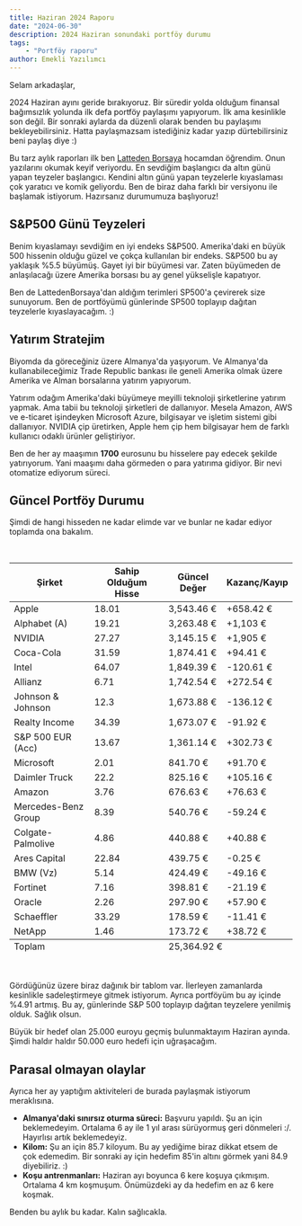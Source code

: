 ```yaml
---
title: Haziran 2024 Raporu
date: "2024-06-30"
description: 2024 Haziran sonundaki portföy durumu
tags: 
    - "Portföy raporu"
author: Emekli Yazılımcı
---
```


Selam arkadaşlar,

2024 Haziran ayını geride bırakıyoruz. Bir süredir yolda olduğum finansal bağımsızlık yolunda ilk defa portföy paylaşımı yapıyorum. İlk ama kesinlikle son değil. Bir sonraki aylarda da düzenli olarak benden bu paylaşımı bekleyebilirsiniz. Hatta paylaşmazsam istediğiniz kadar yazıp dürtebilirsiniz beni paylaş diye :)

Bu tarz aylık raporları ilk ben [Latteden Borsaya](https://www.lattedenborsaya.com/) hocamdan öğrendim. Onun yazılarını okumak keyif veriyordu. En sevdiğim başlangıcı da altın günü yapan teyzeler başlangıcı. Kendini altın günü yapan teyzelerle kıyaslaması çok yaratıcı ve komik geliyordu. Ben de biraz daha farklı bir versiyonu ile başlamak istiyorum. Hazırsanız durumumuza başlıyoruz!

## S&P500 Günü Teyzeleri
Benim kıyaslamayı sevdiğim en iyi endeks S&P500. Amerika'daki en büyük 500 hissenin olduğu güzel ve çokça kullanılan bir endeks. S&P500 bu ay yaklaşık %5.5 büyümüş. Gayet iyi bir büyümesi var. Zaten büyümeden de anlaşılacağı üzere Amerika borsası bu ay genel yükselişle kapatıyor.

Ben de LattedenBorsaya'dan aldığım terimleri SP500'a çevirerek size sunuyorum. Ben de portföyümü günlerinde SP500 toplayıp dağıtan teyzelerle kıyaslayacağım. :)

## Yatırım Stratejim
Biyomda da göreceğiniz üzere Almanya'da yaşıyorum. Ve Almanya'da kullanabileceğimiz Trade Republic bankası ile geneli Amerika olmak üzere Amerika ve Alman borsalarına yatırım yapıyorum.

Yatırım odağım Amerika'daki büyümeye meyilli teknoloji şirketlerine yatırım yapmak. Ama tabii bu teknoloji şirketleri de dallanıyor. Mesela Amazon, AWS ve e-ticaret işindeyken Microsoft Azure, bilgisayar ve işletim sistemi gibi dallanıyor. NVIDIA çip üretirken, Apple hem çip hem bilgisayar hem de farklı kullanıcı odaklı ürünler geliştiriyor.

Ben de her ay maaşımın **1700** eurosunu bu hisselere pay edecek şekilde yatırıyorum. Yani maaşımı daha görmeden o para yatırıma gidiyor. Bir nevi otomatize ediyorum süreci.

## Güncel Portföy Durumu

Şimdi de hangi hisseden ne kadar elimde var ve bunlar ne kadar ediyor toplamda ona bakalım.

<br/>
<table className="min-w-full bg-white border border-gray-300">
  <thead className="bg-gray-200 uppercase text-sm leading-normal">
    <tr className="border-b border-gray-300">
      <th className="border border-gray-300 px-2 py-1">Şirket</th>
      <th className="border border-gray-300 px-2 py-1">Sahip Olduğum Hisse</th>
      <th className="border border-gray-300 px-2 py-1">Güncel Değer</th>
      <th className="border border-gray-300 px-2 py-1">Kazanç/Kayıp</th>
    </tr>
  </thead>
  <tbody className="text-gray-600 text-xs font-light">
    <tr className="border-b border-gray-300">
      <td className="border p-1">Apple</td>
      <td className="border p-1">18.01</td>
      <td className="border p-1">3,543.46 €</td>
      <td className="border p-1" style={{ color: 'green' }}>+658.42 €</td>
    </tr>
    <tr className="border-b border-gray-300">
      <td className="border p-1">Alphabet (A)</td>
      <td className="border p-1">19.21</td>
      <td className="border p-1">3,263.48 €</td>
      <td className="border p-1" style={{ color: 'green' }}>+1,103 €</td>
    </tr>
    <tr className="border-b border-gray-300">
      <td className="border p-1">NVIDIA</td>
      <td className="border p-1">27.27</td>
      <td className="border p-1">3,145.15 €</td>
      <td className="border p-1" style={{ color: 'green' }}>+1,905 €</td>
    </tr>
    <tr className="border-b border-gray-300">
      <td className="border p-1">Coca-Cola</td>
      <td className="border p-1">31.59</td>
      <td className="border p-1">1,874.41 €</td>
      <td className="border p-1" style={{ color: 'green' }}>+94.41 €</td>
    </tr>
    <tr className="border-b border-gray-300">
      <td className="border p-1">Intel</td>
      <td className="border p-1">64.07</td>
      <td className="border p-1">1,849.39 €</td>
      <td className="border p-1" style={{ color: 'red' }}>-120.61 €</td>
    </tr>
    <tr className="border-b border-gray-300">
      <td className="border p-1">Allianz</td>
      <td className="border p-1">6.71</td>
      <td className="border p-1">1,742.54 €</td>
      <td className="border p-1" style={{ color: 'green' }}>+272.54 €</td>
    </tr>
    <tr className="border-b border-gray-300">
      <td className="border p-1">Johnson & Johnson</td>
      <td className="border p-1">12.3</td>
      <td className="border p-1">1,673.88 €</td>
      <td className="border p-1" style={{ color: 'red' }}>-136.12 €</td>
    </tr>
    <tr className="border-b border-gray-300">
      <td className="border p-1">Realty Income</td>
      <td className="border p-1">34.39</td>
      <td className="border p-1">1,673.07 €</td>
      <td className="border p-1" style={{ color: 'red' }}>-91.92 €</td>
    </tr>
    <tr className="border-b border-gray-300">
      <td className="border p-1">S&P 500 EUR (Acc)</td>
      <td className="border p-1">13.67</td>
      <td className="border p-1">1,361.14 €</td>
      <td className="border p-1" style={{ color: 'green' }}>+302.73 €</td>
    </tr>
    <tr className="border-b border-gray-300">
      <td className="border p-1">Microsoft</td>
      <td className="border p-1">2.01</td>
      <td className="border p-1">841.70 €</td>
      <td className="border p-1" style={{ color: 'green' }}>+91.70 €</td>
    </tr>
    <tr className="border-b border-gray-300">
      <td className="border p-1">Daimler Truck</td>
      <td className="border p-1">22.2</td>
      <td className="border p-1">825.16 €</td>
      <td className="border p-1" style={{ color: 'green' }}>+105.16 €</td>
    </tr>
    <tr className="border-b border-gray-300">
      <td className="border p-1">Amazon</td>
      <td className="border p-1">3.76</td>
      <td className="border p-1">676.63 €</td>
      <td className="border p-1" style={{ color: 'green' }}>+76.63 €</td>
    </tr>
    <tr className="border-b border-gray-300">
      <td className="border p-1">Mercedes-Benz Group</td>
      <td className="border p-1">8.39</td>
      <td className="border p-1">540.76 €</td>
      <td className="border p-1" style={{ color: 'red' }}>-59.24 €</td>
    </tr>
    <tr className="border-b border-gray-300">
      <td className="border p-1">Colgate-Palmolive</td>
      <td className="border p-1">4.86</td>
      <td className="border p-1">440.88 €</td>
      <td className="border p-1" style={{ color: 'green' }}>+40.88 €</td>
    </tr>
    <tr className="border-b border-gray-300">
      <td className="border p-1">Ares Capital</td>
      <td className="border p-1">22.84</td>
      <td className="border p-1">439.75 €</td>
      <td className="border p-1" style={{ color: 'red' }}>-0.25 €</td>
    </tr>
    <tr className="border-b border-gray-300">
      <td className="border p-1">BMW (Vz)</td>
      <td className="border p-1">5.14</td>
      <td className="border p-1">424.49 €</td>
      <td className="border p-1" style={{ color: 'red' }}>-49.16 €</td>
    </tr>
    <tr className="border-b border-gray-300">
      <td className="border p-1">Fortinet</td>
      <td className="border p-1">7.16</td>
      <td className="border p-1">398.81 €</td>
      <td className="border p-1" style={{ color: 'red' }}>-21.19 €</td>
    </tr>
    <tr className="border-b border-gray-300">
      <td className="border p-1">Oracle</td>
      <td className="border p-1">2.26</td>
      <td className="border p-1">297.90 €</td>
      <td className="border p-1" style={{ color: 'green' }}>+57.90 €</td>
    </tr>
    <tr className="border-b border-gray-300">
      <td className="border p-1">Schaeffler</td>
      <td className="border p-1">33.29</td>
      <td className="border p-1">178.59 €</td>
      <td className="border p-1" style={{ color: 'red' }}>-11.41 €</td>
    </tr>
    <tr className="border-b border-gray-300">
      <td className="border p-1">NetApp</td>
      <td className="border p-1">1.46</td>
      <td className="border p-1">173.72 €</td>
      <td className="border p-1" style={{ color: 'green' }}>+38.72 €</td>
    </tr>
  </tbody>
  <tfoot className="bg-gray-200 text-xs leading-normal uppercase">
    <tr className="border-t border-gray-300">
      <td className="border p-1" colSpan="2">Toplam</td>
      <td className="border p-1" colSpan="2">25,364.92 €</td>
    </tr>
  </tfoot>
</table>
<br/>

Gördüğünüz üzere biraz dağınık bir tablom var. İlerleyen zamanlarda kesinlikle sadeleştirmeye gitmek istiyorum. Ayrıca portföyüm bu ay içinde %4.91 artmış. Bu ay, günlerinde S&P 500 toplayıp dağıtan teyzelere yenilmiş olduk. Sağlık olsun.

Büyük bir hedef olan 25.000 euroyu geçmiş bulunmaktayım Haziran ayında. Şimdi haldır haldır 50.000 euro hedefi için uğraşacağım.

## Parasal olmayan olaylar
Ayrıca her ay yaptığım aktiviteleri de burada paylaşmak istiyorum meraklısına.

* **Almanya'daki sınırsız oturma süreci:** Başvuru yapıldı. Şu an için beklemedeyim. Ortalama 6 ay ile 1 yıl arası sürüyormuş geri dönmeleri :/. Hayırlısı artık beklemedeyiz.
* **Kilom:** Şu an için 85.7 kiloyum. Bu ay yediğime biraz dikkat etsem de çok edemedim. Bir sonraki ay için hedefim 85'in altını görmek yani 84.9 diyebiliriz. :)
* **Koşu antrenmanları:** Haziran ayı boyunca 6 kere koşuya çıkmışım. Ortalama 4 km koşmuşum. Önümüzdeki ay da hedefim en az 6 kere koşmak.

Benden bu aylık bu kadar. Kalın sağlıcakla.